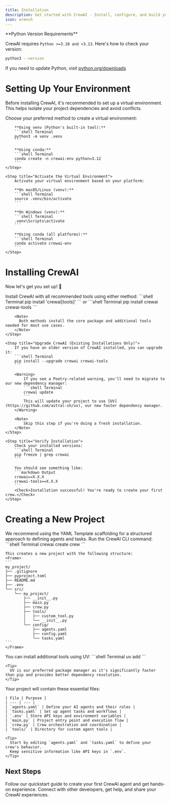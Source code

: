 ```yaml
---
title: Installation
description: Get started with CrewAI - Install, configure, and build your first AI crew
icon: wrench
---
```


<Note>
  **Python Version Requirements**
  
  CrewAI requires `Python >=3.10 and <3.13`. Here's how to check your version:
  ```bash
  python3 --version
  ```
  
  If you need to update Python, visit [python.org/downloads](https://python.org/downloads)
</Note>

# Setting Up Your Environment

Before installing CrewAI, it's recommended to set up a virtual environment. This helps isolate your project dependencies and avoid conflicts.

<Steps>
    <Step title="Create a Virtual Environment">
        Choose your preferred method to create a virtual environment:

        **Using venv (Python's built-in tool):**
        ```shell Terminal
        python3 -m venv .venv
        ```

        **Using conda:**
        ```shell Terminal
        conda create -n crewai-env python=3.12
        ```
    </Step>

    <Step title="Activate the Virtual Environment">
        Activate your virtual environment based on your platform:

        **On macOS/Linux (venv):**
        ```shell Terminal
        source .venv/bin/activate
        ```

        **On Windows (venv):**
        ```shell Terminal
        .venv\Scripts\activate
        ```

        **Using conda (all platforms):**
        ```shell Terminal
        conda activate crewai-env
        ```
    </Step>
</Steps>

# Installing CrewAI

Now let's get you set up! 🚀

<Steps>
    <Step title="Install CrewAI">
        Install CrewAI with all recommended tools using either method:
        ```shell Terminal
        pip install 'crewai[tools]'
        ```
        or
        ```shell Terminal
        pip install crewai crewai-tools
        ```

        <Note>
          Both methods install the core package and additional tools needed for most use cases.
        </Note>
    </Step>

    <Step title="Upgrade CrewAI (Existing Installations Only)">
        If you have an older version of CrewAI installed, you can upgrade it:
        ```shell Terminal
        pip install --upgrade crewai crewai-tools
        ```

        <Warning>
            If you see a Poetry-related warning, you'll need to migrate to our new dependency manager:
            ```shell Terminal
            crewai update
            ```
            This will update your project to use [UV](https://github.com/astral-sh/uv), our new faster dependency manager.
        </Warning>

        <Note>
            Skip this step if you're doing a fresh installation.
        </Note>
    </Step>

    <Step title="Verify Installation">
        Check your installed versions:
        ```shell Terminal
        pip freeze | grep crewai
        ```

        You should see something like:
        ```markdown Output
        crewai==X.X.X
        crewai-tools==X.X.X
        ```
        <Check>Installation successful! You're ready to create your first crew.</Check>
    </Step>
</Steps>

# Creating a New Project

<Tip>
  We recommend using the YAML Template scaffolding for a structured approach to defining agents and tasks.
</Tip>

<Steps>
  <Step title="Generate Project Structure">
    Run the CrewAI CLI command:
    ```shell Terminal
    crewai create crew <project_name>
    ```

    This creates a new project with the following structure:
    <Frame>
    ```
    my_project/
    ├── .gitignore
    ├── pyproject.toml
    ├── README.md
    ├── .env
    └── src/
        └── my_project/
            ├── __init__.py
            ├── main.py
            ├── crew.py
            ├── tools/
            │   ├── custom_tool.py
            │   └── __init__.py
            └── config/
                ├── agents.yaml
                ├── config.yaml
                └── tasks.yaml
    ```
    </Frame>
  </Step>

  <Step title="Install Additional Tools">
    You can install additional tools using UV:
    ```shell Terminal
    uv add <tool-name>
    ```

    <Tip>
      UV is our preferred package manager as it's significantly faster than pip and provides better dependency resolution.
    </Tip>
  </Step>

  <Step title="Customize Your Project">
    Your project will contain these essential files:

    | File | Purpose |
    | --- | --- |
    | `agents.yaml` | Define your AI agents and their roles |
    | `tasks.yaml` | Set up agent tasks and workflows |
    | `.env` | Store API keys and environment variables |
    | `main.py` | Project entry point and execution flow |
    | `crew.py` | Crew orchestration and coordination |
    | `tools/` | Directory for custom agent tools |

    <Tip>
      Start by editing `agents.yaml` and `tasks.yaml` to define your crew's behavior.
      Keep sensitive information like API keys in `.env`.
    </Tip>
  </Step>
</Steps>

## Next Steps

<CardGroup cols={2}>
  <Card
    title="Build Your First Agent"
    icon="code"
    href="/quickstart"
  >
    Follow our quickstart guide to create your first CrewAI agent and get hands-on experience.
  </Card>
  <Card
    title="Join the Community"
    icon="comments"
    href="https://community.crewai.com"
  >
    Connect with other developers, get help, and share your CrewAI experiences.
  </Card>
</CardGroup>

